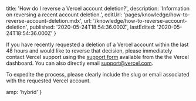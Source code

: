 
  title: 'How do I reverse a Vercel account deletion?',
  description: 'Information on reversing a recent account deletion.',
  editUrl: 'pages/knowledge/how-to-reverse-account-deletion.mdx',
  url: '/knowledge/how-to-reverse-account-deletion',
  published: '2020-05-24T18:54:36.000Z',
  lastEdited: '2020-05-24T18:54:36.000Z'
}

If you have recently requested a deletion of a Vercel account within the last 48 hours and would like to reverse that decision, please immediately contact Vercel support using the [support form](https://vercel.com/support/request) available from the the Vercel dashboard. You can also directly email [support@vercel.com](mailto:support@vercel.com).

To expedite the process, please clearly include the slug or email associated with the requested Vercel account.


  amp: 'hybrid'
}
